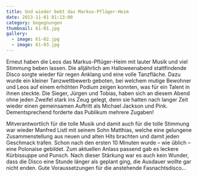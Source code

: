 ```yaml
---
title: Und wieder bebt das Markus-Pflüger-Heim
date: 2013-11-01 01:13:00
category: begegnungen
thumbnail: 61-01.jpg
gallery:
  - image: 61-02.jpg
  - image: 61-03.jpg
---
```


Erneut haben die Leos das Markus-Pflüger-Heim mit lauter Musik und viel Stimmung beben lassen. Die alljährlich am Halloweenabend stattfindende Disco sorgte wieder für regen Anklang und eine volle Tanzfläche. Dazu wurde ein kleiner Tanzwettbewerb geboten, bei welchem mutige Bewohner und Leos auf einem erhöhten Podium zeigen konnten, was für ein Talent in ihnen steckte. Die Sieger, Jürgen und Tobias, haben sich an diesem Abend ohne jeden Zweifel stark ins Zeug gelegt, denn sie hatten nach langer Zeit wieder einen gemeinsamen Auftritt als Michael Jackson und Pink. Dementsprechend forderte das Publikum mehrere Zugaben!

Mitverantwortlich für die tolle Musik und damit auch für die tolle Stimmung war wieder Manfred Listl mit seinem Sohn Matthias, welche eine gelungene Zusammenstellung aus neuen und alten Hits brachten und damit jeden Geschmack trafen. Schon nach den ersten 10 Minuten wurde – wie üblich – eine Polonaise gebildet. Zum aktuellen Anlass passend gab es leckere Kürbissuppe und Punsch. Nach dieser Stärkung war es auch kein Wunder, dass die Disco eine Stunde länger als geplant ging, die Ausdauer wollte gar nicht enden. Gute Voraussetzungen für die anstehende Fasnachtsdisco…
